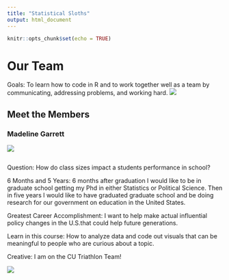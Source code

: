 ```yaml
---
title: "Statistical Sloths"
output: html_document
---
```



```r
knitr::opts_chunk$set(echo = TRUE)
```

# Our Team  
Goals: To learn how to code in R and to work together well as a team by communicating, addressing problems, and working hard. 
![   ](Documents/Here/team.png)







## Meet the Members 
### Madeline Garrett 
![   ](Documents/Here/hello.png)


```
```

Question: How do class sizes impact a students performance in  school?

6 Months and 5 Years: 6 months after graduation I would like to be in graduate school getting my Phd in either Statistics or Political Science. Then in five years I would like to have graduated graduate school and be doing research for our government on education in the United States. 

Greatest Career Accomplishment: I want to help make actual influential policy changes in the U.S.that could help future generations. 

Learn in this course: How to analyze data and code out visuals that can be meaningful to people who are curious about a topic. 

Creative: I am on the CU Triathlon Team!

![   ](Documents/Here/triteam.png)



